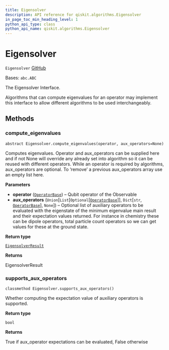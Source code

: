 ```yaml
---
title: Eigensolver
description: API reference for qiskit.algorithms.Eigensolver
in_page_toc_min_heading_level: 1
python_api_type: class
python_api_name: qiskit.algorithms.Eigensolver
---
```


# Eigensolver

<span id="qiskit.algorithms.Eigensolver" />

`Eigensolver` [GitHub](https://github.com/qiskit/qiskit/tree/stable/0.21/qiskit/algorithms/eigen_solvers/eigen_solver.py "view source code")

Bases: `abc.ABC`

The Eigensolver Interface.

Algorithms that can compute eigenvalues for an operator may implement this interface to allow different algorithms to be used interchangeably.

## Methods

### compute\_eigenvalues

<span id="qiskit.algorithms.Eigensolver.compute_eigenvalues" />

`abstract Eigensolver.compute_eigenvalues(operator, aux_operators=None)`

Computes eigenvalues. Operator and aux\_operators can be supplied here and if not None will override any already set into algorithm so it can be reused with different operators. While an operator is required by algorithms, aux\_operators are optional. To ‘remove’ a previous aux\_operators array use an empty list here.

**Parameters**

*   **operator** ([`OperatorBase`](qiskit.opflow.OperatorBase "qiskit.opflow.operator_base.OperatorBase")) – Qubit operator of the Observable
*   **aux\_operators** (`Union`\[`List`\[`Optional`\[[`OperatorBase`](qiskit.opflow.OperatorBase "qiskit.opflow.operator_base.OperatorBase")]], `Dict`\[`str`, [`OperatorBase`](qiskit.opflow.OperatorBase "qiskit.opflow.operator_base.OperatorBase")], `None`]) – Optional list of auxiliary operators to be evaluated with the eigenstate of the minimum eigenvalue main result and their expectation values returned. For instance in chemistry these can be dipole operators, total particle count operators so we can get values for these at the ground state.

**Return type**

[`EigensolverResult`](qiskit.algorithms.EigensolverResult "qiskit.algorithms.eigen_solvers.eigen_solver.EigensolverResult")

**Returns**

EigensolverResult

### supports\_aux\_operators

<span id="qiskit.algorithms.Eigensolver.supports_aux_operators" />

`classmethod Eigensolver.supports_aux_operators()`

Whether computing the expectation value of auxiliary operators is supported.

**Return type**

`bool`

**Returns**

True if aux\_operator expectations can be evaluated, False otherwise

